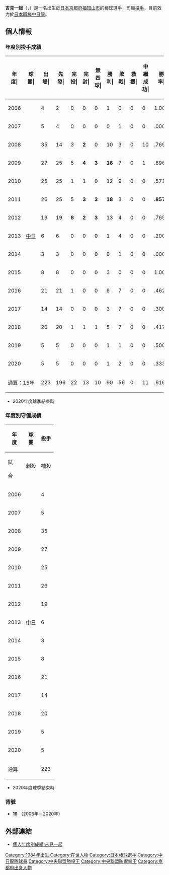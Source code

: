{{Infobox NPB player|
|name=吉見一起|
|image=Yoshimi kazuki.jpg|
|width=300|
|position=投手|
|team=|
|number=|
|bats=右|
|throws=右|
|birthdate={{birth_date_and_age|1984|9|19|mf=y}}|
|birthplace={{JPN}}[[京都府|京都府]][[福知山市|福知山市]]|
|debutdate=9月10日
|debutyear=2006年
|debutteam=中日龍
|statyear=2020年球季
|stat1label=勝投－敗投
|stat1value=90－56
|stat2label=中繼－救援
|stat2value=11－0
|stat3label=三振－四死
|stat3value=845－225
|stat4label=防禦率
|stat4value=2.94
|teams=<nowiki></nowiki> 
*[[中日龍|中日龍]]（2006年—2020年）
}} 

'''吉見一起'''（{{jpn|j=吉見 一起|hg=よしみ かずき|rm=Yoshimi Kazuki}}，{{bd|1984年|9月19日|catIdx=Yoshimi, Kazuki}}）是一名出生於[[日本|日本]][[京都府|京都府]][[福知山市|福知山市]]的棒球選手，司職[[投手|投手]]，目前效力於[[日本職棒|日本職棒]][[中日龍|中日龍]]。

== 個人情報 ==
=== 年度別投手成績 ===
{| class="wikitable" style="text-align:right; font-size:small"
|-bgcolor="#efefef"
!年<br>度|!!球<br>團|!!出<br>場|!!先<br>發|!!完<br>投|!!完<br>封|!!無<br>四<br>球|!!勝<br>利|!!敗<br>戰|!!救<br>援|!!中<br>繼<br>成<br>功|!!勝<br>率|!!打<br>者|!!投<br>球<br>局<br>數|!!被<br>安<br>打|!!被<br>全<br>壘<br>打|!!保<br>送|!!敬<br>遠|!!觸<br>身<br>球|!!三<br>振<br>數|!!暴<br>投|!!犯<br>規|!!失分|!!自<br>責<br>分|!!防<br>禦<br>率|!!WHIP
|-
|style="text-align:center;"|2006
|rowspan="15" style="text-align: center; white-space: nowrap;"|[[中日龍|中日]]
|4||2||0||0||0||1||0||0||0||1.000||53||13.1||10||1||3||0||0||10||0||0||4||4||2.70||0.98
|-
|style="text-align:center;"|2007
|5||4||0||0||0||0||1||0||0||.000||74||14.2||25||5||7||0||0||14||1||0||14||12||7.36||2.18
|-
|style="text-align:center;"|2008
|35||14||3||'''2'''||0||10||3||0||10||.769||476||114.1||118||11||25||0||4||82||1||0||46||41||3.23||1.25
|-
|style="text-align:center;"|2009
|27||25||5||'''4'''||'''3'''||'''16'''||7||0||1||.696||750||189.1||166||10||33||2||3||147||6||1||52||42||2.00||1.05
|-
|style="text-align:center;"|2010
|25||25||1||1||0||12||9||0||0||.571||659||156.2||159||19||25||4||5||115||5||0||67||61||3.50||1.17
|-
|style="text-align:center;"|2011
|26||25||5||'''3'''||'''3'''||'''18'''||3||0||0||'''.857'''||734||190.2||143||8||23||1||4||120||0||0||38||35||'''1.65'''||'''0.87'''
|-
|style="text-align:center;"|2012
|19||19||'''6'''||'''2'''||'''3'''||13||4||0||0||.765||529||138.2||121||5||13||0||0||76||1||0||28||27||1.75||0.97
|-
|style="text-align:center;"|2013
|6||6||0||0||0||1||4||0||0||.200||157||36.1||40||5||10||3||0||29||0||0||19||19||4.71||1.38
|-
|style="text-align:center;"|2014
|3||3||0||0||0||0||1||0||0||.000||62||15.0||16||4||2||0||0||6||0||0||8||7||4.20||1.20
|-
|style="text-align:center;"|2015
|8||8||0||0||0||3||0||0||0||1.000||186||48.0||34||0||12||0||1||39||1||0||5||5||0.94||0.96
|-
|style="text-align:center;"|2016
|21||21||1||0||0||6||7||0||0||.462||535||131.1||134||11||27||2||0||81||1||0||49||45||3.08||1.23
|-
|style="text-align:center;"|2017
|14||14||0||0||0||3||7||0||0||.300||334||75.2||93||8||14||0||1||38||0||0||49||44||5.23||1.41
|-
|style="text-align: center;"|2018
|20||20||1||1||1||5||7||0||0||.417||516||125.2||136||15||24||0||4||61||1||1||54||54||3.87||1.27
|-
|style="text-align: center;"|2019
|5||5||0||0||0||1||1||0||0||.500||96||19.2||30||0||4||0||2||17||1||0||14||14||6.41||1.73
|-
|style="text-align: center;"|2020
|5||5||0||0||0||1||2||0||0||.333||77||17.2||21||6||3||0||2||10||0||0||11||11||5.60||1.36
|-
!colspan="2"|通算：15年
|223||196||22||13||10||90||56||0||11||.616||5238||1287.0||1246||108||225||12||26||845||18||2||458||421||2.94||1.14
|}
* 2020年度球季結束時

=== 年度別守備成績 ===
{| class="wikitable" style="text-align: right; font-size: small; border-collapse:collapse; padding: 1px;"
!rowspan="2"|年<br />度!!rowspan="2"|球<br />團!!colspan="6"|投手
|-style="line-height:1.25em;"
!試<br /><br />合!!刺殺<br /><br />!!補殺<br /><br />!!失策<br /><br />!!併殺<br /><br />!!守備率<br /><br />
|-
|style="text-align:center;"|2006
|rowspan="15" style="text-align: center; white-space:nowrap;"|[[中日龍|中日]]
|4||2||3||1||0||.833
|-
|style="text-align:center;"|2007
|5||0||4||0||0||1.000
|-
|style="text-align:center;"|2008
|35||10||15||1||0||.962
|-
|style="text-align:center;"|2009
|27||10||32||1||4||.977
|-
|style="text-align:center;"|2010
|25||7||24||1||1||.969
|-
|style="text-align:center;"|2011
|26||10||41||2||3||.962
|-
|style="text-align:center;"|2012
|19||7||27||0||0||1.000
|-
|style="text-align:center;"|2013
|6||2||11||0||0||1.000
|-
|style="text-align:center;"|2014
|3||0||3||0||0||1.000
|-
|style="text-align:center;"|2015
|8||2||13||0||4||1.000
|-
|style="text-align:center;"|2016
|21||5||27||0||1||1.000
|-
|style="text-align:center;"|2017
|14||6||14||0||0||1.000
|-
|style="text-align:center;"|2018
|20||3||28||0||1||1.000
|-
|style="text-align:center;"|2019
|5||2||6||0||0||1.000
|-
|style="text-align:center;"|2020
|5||4||1||0||0||1.000
|-
!colspan="2"|通算
|223||70||249||6||14||.982
|}
* 2020年度球季結束時

=== 背號 ===
* '''19''' （2006年－2020年）

==外部連結==
* [https://npb.jp/bis/players/41845112.html 個人年度別成績 吉見一起] {{Wayback|url=https://npb.jp/bis/players/41845112.html |date=20210116153304 }} {{ja icon}}

{{日本職棒總冠軍賽敢鬥獎}}
{{中央聯盟最多勝投手}}
{{中央聯盟最優秀防禦率}}
{{中央聯盟最優秀勝率投手}}
{{中央聯盟最佳九人 (投手)}}
{{DEFAULTSORT:Yoshimi, Kazuki}}
[[Category:1984年出生|Category:1984年出生]]
[[Category:在世人物|Category:在世人物]]
[[Category:日本棒球選手|Category:日本棒球選手]]
[[Category:中日龍隊球員|Category:中日龍隊球員]]
[[Category:中央聯盟勝投王|Category:中央聯盟勝投王]]
[[Category:中央聯盟防禦率王|Category:中央聯盟防禦率王]]
[[Category:京都府出身人物|Category:京都府出身人物]]